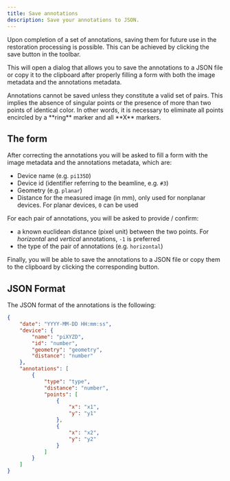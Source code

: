```yaml
---
title: Save annotations
description: Save your annotations to JSON.
---
```



Upon completion of a set of annotations, saving them for future use
in the restoration processing is possible. This can be achieved by
clicking the <span className="inline-flex items-center gap-1 rounded-md bg-muted px-1 ">save <SaveIcon className="w-4 h-4" /></span> button in the toolbar.

<SaveTool />

This will open a dialog that allows you to save the annotations to a
JSON file or copy it to the clipboard after properly filling a form
with both the image metadata and the annotations metadata.

<SaveForm />

<Callout title="Invalid annotations!" type="warn">
Annotations cannot be saved unless they constitute a valid set of 
pairs. This implies the absence of singular points or the presence 
of more than two points of identical color. In other words, it is 
necessary to eliminate all points encircled by a **ring** marker and 
all **X** markers.
</Callout>

## The form

After correcting the annotations you will be asked to fill a form with
the image metadata and the annotations metadata, which are:

- Device name (e.g. `pi135D`)
- Device id (identifier referring to the beamline, e.g. `#3`)
- Geometry (e.g. `planar`)
- Distance for the measured image (in mm), only used for nonplanar 
devices. For planar devices, `0` can be used

For each pair of annotations, you will be asked to provide / confirm:

- a known euclidean distance (pixel unit) between the two points. For
*horizontal* and *vertical* annotations, `-1` is preferred
- the type of the pair of annotations (e.g. `horizontal`)

Finally, you will be able to save the annotations to a JSON file or
copy them to the clipboard by clicking the corresponding button.

## JSON Format

The JSON format of the annotations is the following:

```json
{   
    "date": "YYYY-MM-DD HH:mm:ss",
    "device": {
        "name": "piXYZD",
        "id": "number",
        "geometry": "geometry",
        "distance": "number"
    },
    "annotations": [
        {
            "type": "type",
            "distance": "number",
            "points": [
                {
                    "x": "x1",
                    "y": "y1"
                },
                {
                    "x": "x2",
                    "y": "y2"
                }
            ]
        }
    ]
}
```